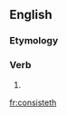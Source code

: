 ==English==

===Etymology===
{{suffix|consist|eth|lang=en}}

===Verb===
{{en-verb form}}

# {{en-archaic third-person singular of|consist}}

[[fr:consisteth]]